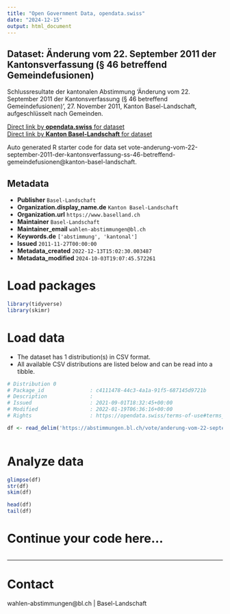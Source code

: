 ```yaml
---
title: "Open Government Data, opendata.swiss"
date: "2024-12-15"
output: html_document
---
```


## Dataset: Änderung vom 22. September 2011 der Kantonsverfassung (§ 46 betreffend Gemeindefusionen)

Schlussresultate der kantonalen Abstimmung 'Änderung vom 22. September 2011 der Kantonsverfassung (§ 46 betreffend Gemeindefusionen)', 27. November 2011, Kanton Basel-Landschaft, aufgeschlüsselt nach Gemeinden.

[Direct link by **opendata.swiss** for dataset](https://opendata.swiss/de/dataset/anderung-vom-22-september-2011-der-kantonsverfassung-46-betreffend-gemeindefusionen)<br>
[Direct link by **Kanton Basel-Landschaft** for dataset](https://abstimmungen.bl.ch/vote/anderung-vom-22-september-2011-der-kantonsverfassung-ss-46-betreffend-gemeindefusionen/data)

Auto generated R starter code for data set vote-anderung-vom-22-september-2011-der-kantonsverfassung-ss-46-betreffend-gemeindefusionen@kanton-basel-landschaft.

## Metadata

- **Publisher** `Basel-Landschaft`
- **Organization.display_name.de** `Kanton Basel-Landschaft`
- **Organization.url** `https://www.baselland.ch`
- **Maintainer** `Basel-Landschaft`
- **Maintainer_email** `wahlen-abstimmungen@bl.ch`
- **Keywords.de** `['abstimmung', 'kantonal']`
- **Issued** `2011-11-27T00:00:00`
- **Metadata_created** `2022-12-13T15:02:30.003487`
- **Metadata_modified** `2024-10-03T19:07:45.572261`


# Load packages

```r

library(tidyverse)
library(skimr)

```

# Load data

-   The dataset has 1 distribution(s) in CSV format.
-   All available CSV distributions are listed below and can be read into a tibble.

```r

# Distribution 0
# Package_id               : c4111478-44c3-4a1a-91f5-687145d9721b
# Description              : 
# Issued                   : 2021-09-01T18:32:45+00:00
# Modified                 : 2022-01-19T06:36:16+00:00
# Rights                   : https://opendata.swiss/terms-of-use#terms_by

df <- read_delim('https://abstimmungen.bl.ch/vote/anderung-vom-22-september-2011-der-kantonsverfassung-ss-46-betreffend-gemeindefusionen/data-csv')



```

# Analyze data

```r

glimpse(df)
str(df)
skim(df)

head(df)
tail(df)

```

# Continue your code here...

```r

```

------------------------------------------------------------------------

# Contact

wahlen-abstimmungen@bl.ch | Basel-Landschaft
